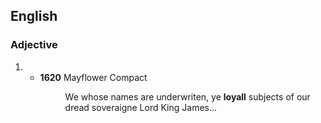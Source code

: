 ==English==

===Adjective===
{{head|en|adjective}}

# {{obsolete spelling of|loyal|lang=en}}
#* '''1620''' Mayflower Compact
#*: We whose names are underwriten, ye '''loyall''' subjects of our dread soveraigne Lord King James...